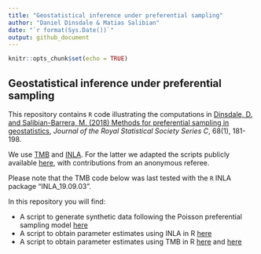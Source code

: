 ```yaml
---
title: "Geostatistical inference under preferential sampling"
author: "Daniel Dinsdale & Matias Salibian"
date: "`r format(Sys.Date())`"
output: github_document
---
```



```r
knitr::opts_chunk$set(echo = TRUE)
```

## Geostatistical inference under preferential sampling

This repository contains `R` code illustrating the 
computations in [Dinsdale, D. and Salibian-Barrera, M. (2018) Methods for preferential sampling in geostatistics](https://doi.org/10.1111/rssc.12286), *Journal of the Royal Statistical Society Series C*,
68(1), 181-198. 

We use 
[TMB](https://github.com/kaskr/adcomp/wiki) and 
[INLA](http://www.r-inla.org/). For the latter we adapted the scripts 
publicly available [here](http://www.r-inla.org/examples/case-studies/diggle09/simulation1),
with contributions from an anonymous referee. 

Please note that the TMB code below was last tested with the `R` INLA package "INLA_19.09.03". 


In this repository you will find:

* A script to generate synthetic data following the Poisson preferential sampling model [here](RFiles/dataExample.R)
* A script to obtain parameter estimates using INLA in R [here](RFiles/INLAExample.R)
* A script to obtain parameter estimates using TMB in R [here](RFiles/TMBExample.R) and [here](RFiles/TMBExample.cpp)


